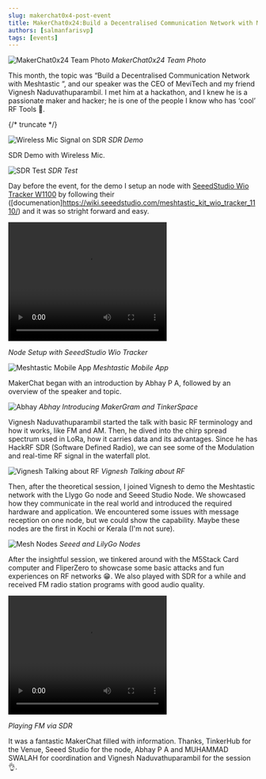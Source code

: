 ```yaml
---
slug: makerchat0x4-post-event
title: MakerChat0x24:Build a Decentralised Communication Network with Meshtastic - Post Event Update.
authors: [salmanfarisvp]
tags: [events]
---
```


![MakerChat0x24 Team Photo](../static/img/blog/2024-09-14-makerchat0x4-post-event/makerchat0x24-heroshot.jpg)
_MakerChat0x24 Team Photo_

This month, the topic was “Build a Decentralised Communication Network with Meshtastic ”, and our speaker was the CEO of MeviTech and my friend Vignesh Naduvathuparambil. I met him at a hackathon, and I knew he is a passionate maker and hacker; he is one of the people I know who has ‘cool’ RF Tools 📡.


{/* truncate */}


![Wireless Mic Signal on SDR](../static/img/blog/2024-09-14-makerchat0x4-post-event/WirlessMiconSDR.jpg)
_SDR Demo_

SDR Demo with Wireless Mic.


![SDR Test](../static/img/blog/2024-09-14-makerchat0x4-post-event/sdrtest.jpg)
_SDR Test_

Day before the event, for the demo I setup an node with [SeeedStudio Wio Tracker W1100](hhttps://www.seeedstudio.com/Wio-Tracker-1110-Dev-Kit-for-Meshtastic.html) by following their ([documenation]https://wiki.seeedstudio.com/meshtastic_kit_wio_tracker_1110/) and it was so stright forward and easy.


<video src="https://github.com/salmanfarisvp/salmanfarisvp.github.io/raw/main/assets/2024-09-14-makerchat0x4-post-event/Node1.mp4" width="320" height="240" controls>
</video>

_Node Setup with SeeedStudio Wio Tracker_

![Meshtastic Mobile App](../static/img/blog/2024-09-14-makerchat0x4-post-event/MobileApp.JPG)
_Meshtastic Mobile App_

MakerChat began with an introduction by Abhay P A, followed by an overview of the speaker and topic.

![Abhay](../static/img/blog/2024-09-14-makerchat0x4-post-event/AbhaySharing.jpg)
_Abhay Introducing MakerGram and TinkerSpace_

Vignesh Naduvathuparambil started the talk with basic RF terminology and how it works, like FM and AM. Then, he dived into the chirp spread spectrum used in LoRa, how it carries data and its advantages. Since he has HackRF SDR (Software Defined Radio), we can see some of the Modulation and real-time RF signal in the waterfall plot.

![Vignesh Talking about RF](../static/img/blog/2024-09-14-makerchat0x4-post-event/Vignesh.jpg)
_Vignesh Talking about RF_

Then, after the theoretical session, I joined Vignesh to demo the Meshtastic network with the Llygo Go node and Seeed Studio Node. We showcased how they communicate in the real world and introduced the required hardware and application. We encountered some issues with message reception on one node, but we could show the capability. Maybe these nodes are the first in Kochi or Kerala (I'm not sure).

![Mesh Nodes](../static/img/blog/2024-09-14-makerchat0x4-post-event/MeshNode.jpg)
_Seeed and LilyGo Nodes_

After the insightful session, we tinkered around with the M5Stack Card computer and FliperZero to showcase some basic attacks and fun experiences on RF networks 😁. We also played with SDR for a while and received FM radio station programs with good audio quality.


<video src="https://github.com/salmanfarisvp/salmanfarisvp.github.io/raw/main/assets/2024-09-14-makerchat0x4-post-event/FMviaSDR.mp4" width="320" height="240" controls>
</video>

_Playing FM via SDR_

It was a fantastic MakerChat filled with information. Thanks, TinkerHub for the Venue, Seeed Studio for the node, Abhay P A and MUHAMMAD SWALAH for coordination and Vignesh Naduvathuparambil for the session 👌.
